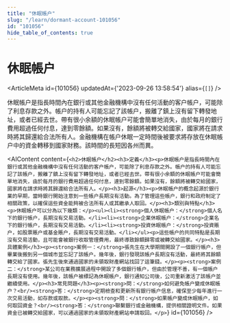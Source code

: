 ```yaml
---
title: "休眠帳户"
slug: "/learn/dormant-account-101056"
id: "101056"
hide_table_of_contents: true
---
```



# 休眠帳户

<ArticleMeta id={101056} updatedAt={'2023-09-26 13:58:54'} alias={`[]`} />
<div className='border-solid border-b border-t-0 my-4 border-[var(--ifm-color-gray-300)]' />

休眠帳户是指長時間內在銀行或其他金融機構中沒有任何活動的客户帳户，可能除了利息存款之外。帳户的持有人可能忘記了該帳户，搬離了鎮上沒有留下轉發地址，或者已經去世。帶有很小余額的休眠帳户可能會簡單地消失，由於每月的銀行費用超過任何付息，達到零餘額。如果沒有，餘額將被轉交給國家，國家將在請求時將其歸還給合法所有人。金融機構在帳户休眠一定時間後被要求將存放在休眠帳户中的資金轉移到國家財務。該時間的長短因各州而異。

<AIContent content={`<h2>休眠帳户</h2><h3>定義</h3><p>休眠帳户是指長時間內在銀行或其他金融機構中沒有任何活動的客户帳户，可能除了利息存款之外。帳户的持有人可能忘記了該帳户，搬離了鎮上沒有留下轉發地址，或者已經去世。帶有很小余額的休眠帳户可能會簡單地消失，由於每月的銀行費用超過任何付息，達到零餘額。如果沒有，餘額將被轉交給國家，國家將在請求時將其歸還給合法所有人。</p><h3>起源</h3><p>休眠帳户的概念起源於銀行業的早期，當時銀行開始注意到一些帳户長期沒有活動。為了管理這些帳户，銀行和政府制定了相關政策，以確保這些資金能夠被合法所有人或其繼承人取回。</p><h3>類別與特點</h3><p>休眠帳户可以分為以下幾類：</p><ul><li><strong>個人休眠帳户：</strong>個人名下的銀行帳户，長期沒有交易活動。</li><li><strong>企業休眠帳户：</strong>企業名下的銀行帳户，長期沒有交易活動。</li><li><strong>投資休眠帳户：</strong>投資賬户，如股票賬户或基金賬户，長期沒有交易活動。</li></ul><p>這些帳户的共同特點是長期沒有交易活動，且可能會被銀行收取管理費用，最終導致餘額歸零或被轉交給國家。</p><h3>具體案例</h3><p><strong>案例一：</strong>張先生在大學期間開設了一個銀行帳户，但畢業後搬到另一個城市並忘記了該帳户。幾年後，銀行發現該帳户長期沒有活動，最終將其餘額轉交給了國家。張先生後來通過國家的未領取財產網站找回了這筆錢。</p><p><strong>案例二：</strong>某公司在業務擴展過程中開設了多個銀行帳户，但由於管理不善，有一個帳户長期沒有使用。幾年後，該帳户被標記為休眠帳户，銀行通知公司後，公司重新激活了該帳户並繼續使用。</p><h3>常見問題</h3><p><strong>問：</strong>如何避免帳户變成休眠帳户？<br/><strong>答：</strong>定期檢查和更新所有銀行帳户信息，確保至少每年進行一次交易活動，如存款或取款。</p><p><strong>問：</strong>如果帳户變成休眠帳户，如何取回資金？<br/><strong>答：</strong>聯繫銀行或金融機構，提供相關證明文件。如果資金已被轉交給國家，可以通過國家的未領取財產網站申請取回。</p>`} id={101056} />
